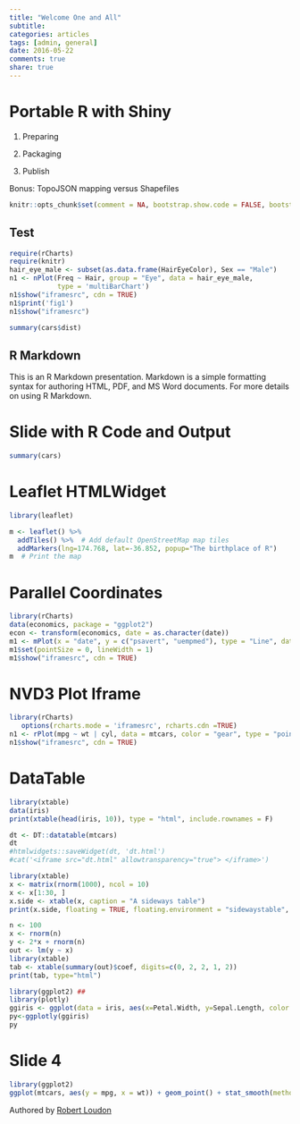 ```yaml
---
title: "Welcome One and All"
subtitle: 
categories: articles
tags: [admin, general]
date: 2016-05-22
comments: true
share: true
---
```


# Portable R with Shiny

1. Preparing

2. Packaging

3. Publish

Bonus: TopoJSON mapping versus Shapefiles

```r
knitr::opts_chunk$set(comment = NA, bootstrap.show.code = FALSE, bootstrap.show.output = FALSE, message=F, warning=F, error=F)

```

## Test

```r
require(rCharts)
require(knitr)
hair_eye_male <- subset(as.data.frame(HairEyeColor), Sex == "Male")
n1 <- nPlot(Freq ~ Hair, group = "Eye", data = hair_eye_male, 
            type = 'multiBarChart')
n1$show("iframesrc", cdn = TRUE)
n1$print('fig1')
n1$show("iframesrc")

```

```r
summary(cars$dist)

```



## R Markdown

This is an R Markdown presentation. Markdown is a simple formatting syntax for authoring HTML, PDF, and MS Word documents. For more details on using R Markdown.



# Slide with R Code and Output

```r
summary(cars)
```

# Leaflet HTMLWidget

```r
library(leaflet)

m <- leaflet() %>%
  addTiles() %>%  # Add default OpenStreetMap map tiles
  addMarkers(lng=174.768, lat=-36.852, popup="The birthplace of R")
m  # Print the map
```

# Parallel Coordinates

```r
library(rCharts)
data(economics, package = "ggplot2")
econ <- transform(economics, date = as.character(date))
m1 <- mPlot(x = "date", y = c("psavert", "uempmed"), type = "Line", data = econ)
m1$set(pointSize = 0, lineWidth = 1)
m1$show("iframesrc", cdn = TRUE)
```

# NVD3 Plot Iframe

```r
library(rCharts)
   options(rcharts.mode = 'iframesrc', rcharts.cdn =TRUE)
n1 <- rPlot(mpg ~ wt | cyl, data = mtcars, color = "gear", type = "point")
n1$show("iframesrc", cdn = TRUE)
```

# DataTable

```r
library(xtable)
data(iris)
print(xtable(head(iris, 10)), type = "html", include.rownames = F)

dt <- DT::datatable(mtcars)
dt
#htmlwidgets::saveWidget(dt, 'dt.html')
#cat('<iframe src="dt.html" allowtransparency="true"> </iframe>')
```

```r
library(xtable)
x <- matrix(rnorm(1000), ncol = 10)
x <- x[1:30, ]
x.side <- xtable(x, caption = "A sideways table")
print(x.side, floating = TRUE, floating.environment = "sidewaystable", type="html")
```

```r
n <- 100
x <- rnorm(n)
y <- 2*x + rnorm(n)
out <- lm(y ~ x)
library(xtable)
tab <- xtable(summary(out)$coef, digits=c(0, 2, 2, 1, 2))
print(tab, type="html")
```


```r
library(ggplot2) ##
library(plotly)
ggiris <- ggplot(data = iris, aes(x=Petal.Width, y=Sepal.Length, color = Species))  + geom_point() + stat_smooth(method = "lm")  + theme_bw() 
py<-ggplotly(ggiris) 
py


```

# Slide 4

```r
library(ggplot2)
ggplot(mtcars, aes(y = mpg, x = wt)) + geom_point() + stat_smooth(method = "lm")
```


Authored by [Robert Loudon](mailto:robert.loudon@deancare.com)
